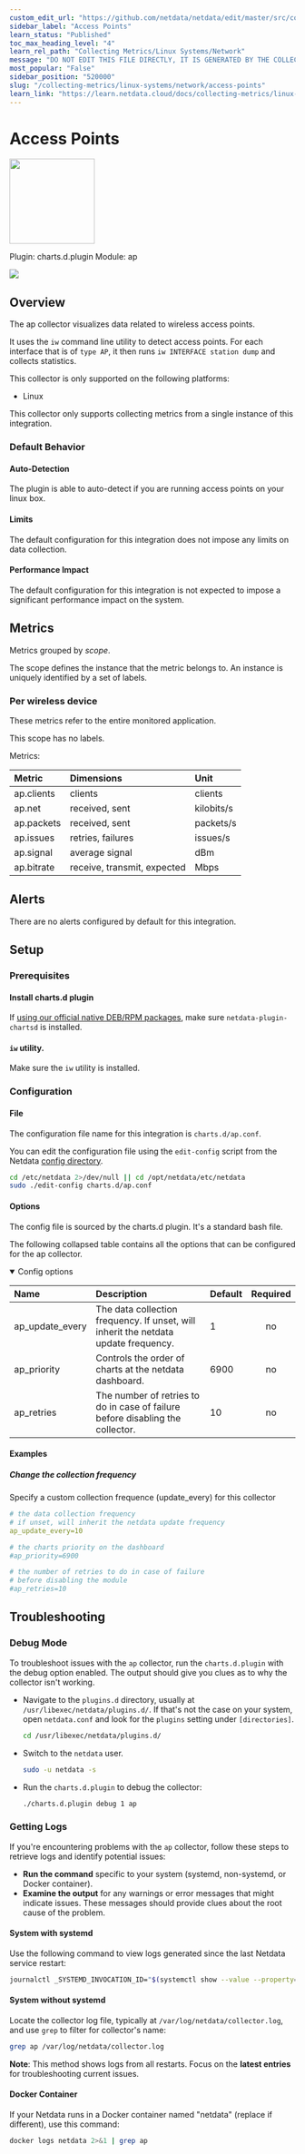 ```yaml
---
custom_edit_url: "https://github.com/netdata/netdata/edit/master/src/collectors/charts.d.plugin/ap/metadata.yaml"
sidebar_label: "Access Points"
learn_status: "Published"
toc_max_heading_level: "4"
learn_rel_path: "Collecting Metrics/Linux Systems/Network"
message: "DO NOT EDIT THIS FILE DIRECTLY, IT IS GENERATED BY THE COLLECTOR'S metadata.yaml FILE"
most_popular: "False"
sidebar_position: "520000"
slug: "/collecting-metrics/linux-systems/network/access-points"
learn_link: "https://learn.netdata.cloud/docs/collecting-metrics/linux-systems/network/access-points"
---
```



# Access Points


<img src="https://netdata.cloud/img/network-wired.svg" width="150"/>


Plugin: charts.d.plugin
Module: ap

<img src="https://img.shields.io/badge/maintained%20by-Netdata-%2300ab44" />

## Overview

The ap collector visualizes data related to wireless access points.

It uses the `iw` command line utility to detect access points. For each interface that is of `type AP`, it then runs `iw INTERFACE station dump` and collects statistics.

This collector is only supported on the following platforms:

- Linux

This collector only supports collecting metrics from a single instance of this integration.


### Default Behavior

#### Auto-Detection

The plugin is able to auto-detect if you are running access points on your linux box.

#### Limits

The default configuration for this integration does not impose any limits on data collection.

#### Performance Impact

The default configuration for this integration is not expected to impose a significant performance impact on the system.


## Metrics

Metrics grouped by *scope*.

The scope defines the instance that the metric belongs to. An instance is uniquely identified by a set of labels.



### Per wireless device

These metrics refer to the entire monitored application.

This scope has no labels.

Metrics:

| Metric | Dimensions | Unit |
|:------|:----------|:----|
| ap.clients | clients | clients |
| ap.net | received, sent | kilobits/s |
| ap.packets | received, sent | packets/s |
| ap.issues | retries, failures | issues/s |
| ap.signal | average signal | dBm |
| ap.bitrate | receive, transmit, expected | Mbps |



## Alerts

There are no alerts configured by default for this integration.


## Setup

### Prerequisites

#### Install charts.d plugin

If [using our official native DEB/RPM packages](/docs/netdata-agent/maintenance/update-netdata-agents#determine-which-installation-method-you-used), make sure `netdata-plugin-chartsd` is installed.


#### `iw` utility.

Make sure the `iw` utility is installed.


### Configuration

#### File

The configuration file name for this integration is `charts.d/ap.conf`.


You can edit the configuration file using the `edit-config` script from the
Netdata [config directory](/docs/netdata-agent/configuration#the-netdata-config-directory).

```bash
cd /etc/netdata 2>/dev/null || cd /opt/netdata/etc/netdata
sudo ./edit-config charts.d/ap.conf
```
#### Options

The config file is sourced by the charts.d plugin. It's a standard bash file.

The following collapsed table contains all the options that can be configured for the ap collector.


<details open><summary>Config options</summary>

| Name | Description | Default | Required |
|:----|:-----------|:-------|:--------:|
| ap_update_every | The data collection frequency. If unset, will inherit the netdata update frequency. | 1 | no |
| ap_priority | Controls the order of charts at the netdata dashboard. | 6900 | no |
| ap_retries | The number of retries to do in case of failure before disabling the collector. | 10 | no |

</details>

#### Examples

##### Change the collection frequency

Specify a custom collection frequence (update_every) for this collector

```yaml
# the data collection frequency
# if unset, will inherit the netdata update frequency
ap_update_every=10

# the charts priority on the dashboard
#ap_priority=6900

# the number of retries to do in case of failure
# before disabling the module
#ap_retries=10

```


## Troubleshooting

### Debug Mode

To troubleshoot issues with the `ap` collector, run the `charts.d.plugin` with the debug option enabled. The output
should give you clues as to why the collector isn't working.

- Navigate to the `plugins.d` directory, usually at `/usr/libexec/netdata/plugins.d/`. If that's not the case on
  your system, open `netdata.conf` and look for the `plugins` setting under `[directories]`.

  ```bash
  cd /usr/libexec/netdata/plugins.d/
  ```

- Switch to the `netdata` user.

  ```bash
  sudo -u netdata -s
  ```

- Run the `charts.d.plugin` to debug the collector:

  ```bash
  ./charts.d.plugin debug 1 ap
  ```

### Getting Logs

If you're encountering problems with the `ap` collector, follow these steps to retrieve logs and identify potential issues:

- **Run the command** specific to your system (systemd, non-systemd, or Docker container).
- **Examine the output** for any warnings or error messages that might indicate issues.  These messages should provide clues about the root cause of the problem.

#### System with systemd

Use the following command to view logs generated since the last Netdata service restart:

```bash
journalctl _SYSTEMD_INVOCATION_ID="$(systemctl show --value --property=InvocationID netdata)" --namespace=netdata --grep ap
```

#### System without systemd

Locate the collector log file, typically at `/var/log/netdata/collector.log`, and use `grep` to filter for collector's name:

```bash
grep ap /var/log/netdata/collector.log
```

**Note**: This method shows logs from all restarts. Focus on the **latest entries** for troubleshooting current issues.

#### Docker Container

If your Netdata runs in a Docker container named "netdata" (replace if different), use this command:

```bash
docker logs netdata 2>&1 | grep ap
```


